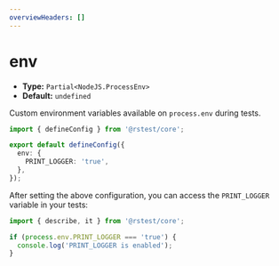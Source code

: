 ```yaml
---
overviewHeaders: []
---
```


# env

- **Type:** `Partial<NodeJS.ProcessEnv>`
- **Default:** `undefined`

Custom environment variables available on `process.env` during tests.

```ts title="rstest.config.ts"
import { defineConfig } from '@rstest/core';

export default defineConfig({
  env: {
    PRINT_LOGGER: 'true',
  },
});
```

After setting the above configuration, you can access the `PRINT_LOGGER` variable in your tests:

```ts title="index.test.ts"
import { describe, it } from '@rstest/core';

if (process.env.PRINT_LOGGER === 'true') {
  console.log('PRINT_LOGGER is enabled');
}
```
